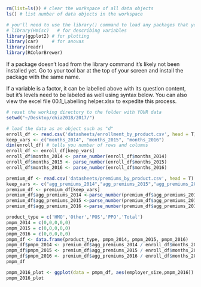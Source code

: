 ```r
```

```r
rm(list=ls()) # clear the workspace of all data objects
ls() # list number of data objects in the workspace
```


```r
# you'll need to use the library() command to load any packages that you'll use in your R session.
# library(Hmisc)   # for describing variables 
library(ggplot2) # for plotting
library(car)     # for anovas
library(readr)
library(RColorBrewer) 
```
If a package doesn't load from the library command it's likely not been installed yet. Go to your tool bar at the top of your screen and install the package with the same name.

  If a variable is a factor, it can be labelled above with its question content, but it's levels need to be labeled as well using syntax below. You can also view the excel file 00.1_Labelling helper.xlsx to expedite this process.
  
```r
# reset the working directory to the folder with YOUR data
setwd("~/Desktop/chia2018/2017/")

# load the data as an object such as "d"
enroll_df <- read.csv('datasheets/enrollment_by_product.csv', head = T)
keep_vars <- c("months_2014", "months_2015", "months_2016")
dim(enroll_df) # tells you number of rows and columns
enroll_df <- enroll_df[keep_vars]
enroll_df$months_2014 <- parse_number(enroll_df$months_2014)
enroll_df$months_2015 <- parse_number(enroll_df$months_2015)
enroll_df$months_2016 <- parse_number(enroll_df$months_2016)

premium_df <- read.csv('datasheets/premiums_by_product.csv', head = T)
keep_vars <- c("agg_premiums_2014","agg_premiums_2015","agg_premiums_2016")
premium_df <- premium_df[keep_vars]
premium_df$agg_premiums_2014 <-parse_number(premium_df$agg_premiums_2014)
premium_df$agg_premiums_2015 <-parse_number(premium_df$agg_premiums_2015)
premium_df$agg_premiums_2016 <-parse_number(premium_df$agg_premiums_2016)
```

```r
product_type = c('HMO','Other','POS','PPO','Total')
pmpm_2014 = c(0,0,0,0,0)
pmpm_2015 = c(0,0,0,0,0)
pmpm_2016 = c(0,0,0,0,0)
pmpm_df <- data.frame(product_type, pmpm_2014, pmpm_2015, pmpm_2016)
pmpm_df$pmpm_2014 <- premium_df$agg_premiums_2014 / enroll_df$months_2014
pmpm_df$pmpm_2015 <- premium_df$agg_premiums_2015 / enroll_df$months_2015
pmpm_df$pmpm_2016 <- premium_df$agg_premiums_2016 / enroll_df$months_2016
pmpm_df
```

```r
pmpm_2016_plot <- ggplot(data = pmpm_df, aes(employer_size,pmpm_2016)) + geom_bar(stat = "identity", width=0.3, fill="steelblue") + coord_flip() + theme_minimal() + labs(title =" Fully-Insured Premiums by Product Type, 2016", x = "ESI") 
pmpm_2016_plot

```


